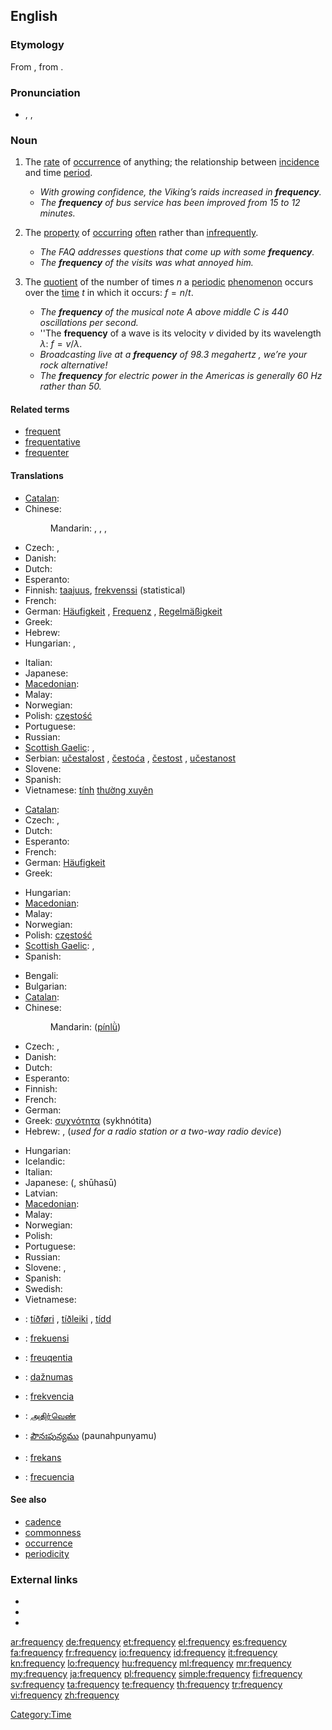 {{wikipedia|Frequency (disambiguation)}}
==English==

===Etymology===
From {{etyl|la}} {{term|frequentia|lang=la}}, from {{term|frequens|lang=la}}.

===Pronunciation===
* {{enPR|frĕʹkwən-sē}}, {{IPA|/ˈfriːkwənsi/}}, {{SAMPA|/"fri:kw@nsi/}}

===Noun===
{{en-noun|frequenc|ies}}

# {{uncountable}} The [[rate]] of [[occurrence]] of anything; the relationship between [[incidence]] and time [[period]].
#* ''With growing confidence, the Viking’s raids increased in '''frequency'''.''
#* ''The '''frequency''' of bus service has been improved from 15 to 12 minutes.''
# {{uncountable}} The [[property]] of [[occur]]ring [[often]] rather than [[infrequently]].
#* ''The FAQ addresses questions that come up with some '''frequency'''.''
#* ''The '''frequency''' of the visits was what annoyed him.''
# {{countable}} The [[quotient]] of the number of times <math>n</math> a [[periodic]] [[phenomenon]] occurs over the [[time]] <math>t</math> in which it occurs: <math>f = n / t</math>.
#* ''The '''frequency''' of the musical note A above middle C is 440 oscillations per second.''
#* ''The '''frequency''' of a wave is its velocity <math>v</math> divided by its wavelength <math>\lambda</math>: <math>f = v / \lambda</math>.
#* ''Broadcasting live at a '''frequency''' of 98.3 megahertz<!--fictional station-->, we’re your rock alternative!''
#* ''The '''frequency''' for electric power in the Americas is generally 60 Hz rather than 50.''

====Related terms====
* [[frequent]]
* [[frequentative]]
* [[frequenter]]

====Translations====
{{trans-top|rate of occurrence of anything}}
* [[Catalan]]: {{t|ca|freqüència|f}}
* Chinese:
*: Mandarin: {{t|zh|頻率|sc=Hani}}, {{t|zh|频率|tr=pínlǜ|sc=Hani}}, {{t|zh|頻度|sc=Hani}}, {{t|zh|频度|tr=píndù|sc=Hani}}
* Czech: {{t-|cs|četnost|n}}, {{t-|cs|frekvence|f}}
* Danish: {{t+|da|hyppighed|c}}
* Dutch: {{t+|nl|frequentie|f}}
* Esperanto: {{t-|eo|ofto|xs=Esperanto}}
* Finnish: [[taajuus]], [[frekvenssi]] (statistical)
* French: {{t+|fr|fréquence|f}}
* German: [[Häufigkeit]] {{f}}, [[Frequenz]] {{f}}, [[Regelmäßigkeit]] {{f}}
* Greek: {{t|el|συχνότητα|f|tr=sychnótita}}
* Hebrew: {{t|he|תדירות|f|tr=tedirút}}
* Hungarian: {{t+|hu|gyakoriság}}, {{t|hu|ismétlődés}}
{{trans-mid}}
* Italian: {{t+|it|frequenza|f}}
* Japanese: {{t|ja|頻度|tr=ひんど, hindo|sc=Jpan}}
* [[Macedonian]]: {{t|mk|честота|f|tr=čéstota}}
* Malay: {{t|ms|kekerapan|xs=Malay}}
* Norwegian: {{t|no|hyppighet|m}}
* Polish: [[częstość]] {{f}}
* Portuguese: {{t+|pt|frequência|f}}
* Russian: {{t+|ru|частота|f|tr=častotá}}
* [[Scottish Gaelic]]: {{t-|gd|bitheantas|m|xs=Scottish Gaelic}}, {{t-|gd|tricead|m|xs=Scottish Gaelic}}
* Serbian: [[učestalost]] {{f}}, [[čestoća]] {{f}}, [[čestost]] {{f}}, [[učestanost]] {{f}}
* Slovene: {{t|sl|pogostost|f}}
* Spanish: {{t|es|frecuencia|f}}
* Vietnamese: [[tính]] [[thường xuyên]]
{{trans-bottom}}

{{trans-top|property of occurring often rather than infrequently}}
* [[Catalan]]: {{t|ca|freqüència|f}}
* Czech: {{t-|cs|častost|n}}, {{t-|cs|frekvence|f}}
* Dutch: {{t-|nl|regelmaat|m|f}}
* Esperanto: {{t-|eo|ofteco|xs=Esperanto}}
* French: {{t+|fr|fréquence|f}}
* German: [[Häufigkeit]] {{f}}
* Greek: {{t|el|συχνότητα|f|tr=sychnótita}}
{{trans-mid}}
* Hungarian: {{t+|hu|gyakoriság}}
* [[Macedonian]]: {{t|mk|честота|f|tr=čéstota}}
* Malay: {{t|ms|kekerapan|xs=Malay}}
* Norwegian: {{t|no|hyppighet|m}}
* Polish: [[częstość]] {{f}}
* [[Scottish Gaelic]]: {{t-|gd|bitheantas|m|xs=Scottish Gaelic}}, {{t-|gd|tricead|m|xs=Scottish Gaelic}}
* Spanish: {{t+|es|frecuencia|f}}
{{trans-bottom}}

{{trans-top|number of occurrences divided by time}}
* Bengali: {{t|bn|কম্পাঙ্ক|sc=Beng|xs=Bengali}}
* Bulgarian: {{t+|bg|честота|f|tr=cestota}}
* [[Catalan]]: {{t|ca|freqüència|f}}
* Chinese:
*: Mandarin: {{zh-ts|頻率|频率}} ([[pín]][[lǜ]])
* Czech: {{t-|cs|frekvence|f}}, {{t-|cs|kmitočet|m}} {{qualifier|of radio frequency}}
* Danish: {{t-|da|frekvens|n}}
* Dutch: {{t+|nl|frequentie|f}}
* Esperanto: {{t-|eo|frekvenco|xs=Esperanto}}
* Finnish: {{t-|fi|taajuus}}
* French: {{t+|fr|fréquence|f}}
* German: {{t+|de|Frequenz|f}}
* Greek: [[συχνότητα]] (sykhnótita) {{f}}
* Hebrew: {{t|he|תדירות|f|tr=tedirút}}, {{t|he|תדר|m|tr=téder}} (''used for a radio station or a two-way radio device'')
{{trans-mid}}
* Hungarian: {{t+|hu|frekvencia}}
* Icelandic: {{t|is|tíðni|f}}
* Italian: {{t+|it|frequenza|f}}
* Japanese: {{Jpan|[[周波数]]}} ({{Jpan|[[しゅうはすう]]}}, shūhasū)
* Latvian: {{t-|lv|frekvence|f|xs=Latvian}}
* [[Macedonian]]: {{t-|mk|фреквенција|f|tr=frekvéncija}}
* Malay: {{t|ms|frekuensi|xs=Malay}}
* Norwegian: {{t+|no|frekvens|m}}
* Polish: {{t+|pl|częstotliwość|f}}
* Portuguese: {{t+|pt|frequência|f}}
* Russian: {{t+|ru|частота|f|tr=častotá}}
* Slovene: {{t+|sl|frekvenca|f}}, {{t|sl|pogostost|f}}
* Spanish: {{t+|es|frecuencia|f}}
* Swedish: {{t+|sv|frekvens}}
* Vietnamese: {{t+|vi|tần số|xs=Vietnamese}}
{{trans-bottom}}

{{checktrans-top}}
* {{ttbc|Faroese}}: [[tíðføri]] {{n}}, [[tíðleiki]] {{m}}, [[tídd]] {{f}}
* {{ttbc|Indonesian}}: [[frekuensi]]
* {{ttbc|Latin}}: [[freuqentia]] {{f}}
* {{ttbc|Lithuanian}}: [[dažnumas]]
{{trans-mid}}
* {{ttbc|Slovak}}: [[frekvencia]] {{f}}
* {{ttbc|Tamil}}: [[அதிர்வெண்]]
* {{ttbc|Telugu}}: [[పౌనఃపున్యము]] (paunahpunyamu)
* {{ttbc|Turkish}}: [[frekans]]
* {{ttbc|Spanish}}: [[frecuencia]]
{{trans-bottom}}

====See also====
* [[cadence]]
* [[commonness]]
* [[occurrence]]
* [[periodicity]]

===External links===
* {{R:Webster 1913}}
* {{R:Century 1911}}
* {{R:OneLook}}

[[Category:Time]]

[[ar:frequency]]
[[de:frequency]]
[[et:frequency]]
[[el:frequency]]
[[es:frequency]]
[[fa:frequency]]
[[fr:frequency]]
[[io:frequency]]
[[id:frequency]]
[[it:frequency]]
[[kn:frequency]]
[[lo:frequency]]
[[hu:frequency]]
[[ml:frequency]]
[[mr:frequency]]
[[my:frequency]]
[[ja:frequency]]
[[pl:frequency]]
[[simple:frequency]]
[[fi:frequency]]
[[sv:frequency]]
[[ta:frequency]]
[[te:frequency]]
[[th:frequency]]
[[tr:frequency]]
[[vi:frequency]]
[[zh:frequency]]